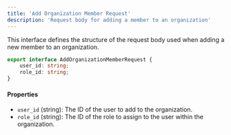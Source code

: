 ```yaml
---
title: 'Add Organization Member Request'
description: 'Request body for adding a member to an organization'
---
```


This interface defines the structure of the request body used when adding a new member to an organization.

```typescript
export interface AddOrganizationMemberRequest {
    user_id: string;
    role_id: string;
}
```

#### Properties

- `user_id` (string): The ID of the user to add to the organization.
- `role_id` (string): The ID of the role to assign to the user within the organization.
